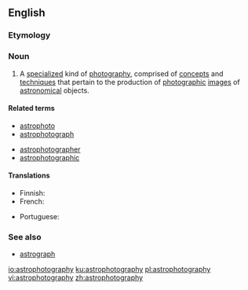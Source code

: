 ==English==
{{wikipedia}}

===Etymology===
{{prefix|astro|photography|lang=en}}

===Noun===
{{en-noun|-}}

# {{context|astronomy|photography|lang=en}} A [[specialize]]d kind of [[photography]], comprised of [[concept]]s and [[technique]]s that pertain to the production of [[photographic]] [[images]] of [[astronomical]] objects.

====Related terms====
{{rel-top|Terms related to ''astrophotography''}}
* [[astrophoto]]
* [[astrophotograph]]
{{rel-mid}}
* [[astrophotographer]]
* [[astrophotographic]]
{{rel-bottom}}

====Translations====
{{trans-top|celestial objects photography}}
* Finnish: {{t|fi|tähtivalokuvaus}}
* French: {{t+|fr|astrophotographie}}
{{trans-mid}}
* Portuguese: {{t|pt|astrofotografia|f}}
{{trans-bottom}}

===See also===
* [[astrograph]]

[[io:astrophotography]]
[[ku:astrophotography]]
[[pl:astrophotography]]
[[vi:astrophotography]]
[[zh:astrophotography]]
